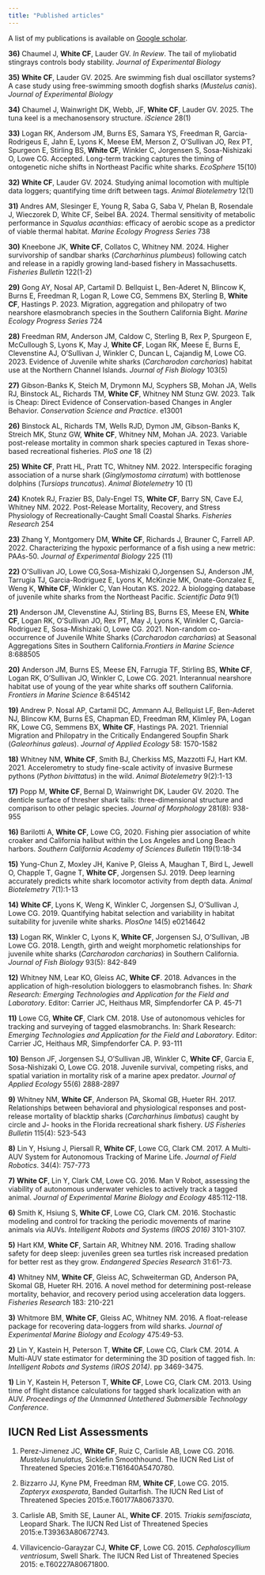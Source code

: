 ```yaml
---
title: "Published articles"
---
```


<link rel="stylesheet" href="styles.css" type="text/css">


A list of my publications is available on [Google scholar](https://scholar.google.com/citations?user=Xsxg0-sAAAAJ&hl=en).

**36)** Chaumel J, **White CF**, Lauder GV. *In Review*. The tail of myliobatid stingrays controls body stability. *Journal of Experimental Biology*

**35)** **White CF**, Lauder GV. 2025. Are swimming fish dual oscillator systems? A case study using free-swimming smooth dogfish sharks (*Mustelus canis*). *Journal of Experimental Biology*

**34)** Chaumel J, Wainwright DK, Webb, JF, **White CF**, Lauder GV. 2025. The tuna keel is a mechanosensory structure. *iScience* 28(1)

**33)** Logan RK, Andersom JM, Burns ES, Samara YS, Freedman R, Garcia-Rodrigeus E, Jahn E, Lyons K, Meese EM, Merson Z, O’Sullivan JO, Rex PT, Spurgeon E, Stirling BS, **White CF**, Winkler C, Jorgensen S, Sosa-Nishizaki O, Lowe CG.  Accepted. Long-term tracking captures the timing of ontogenetic niche shifts in Northeast Pacific white sharks. *EcoSphere* 15(10)

**32)** **White CF**, Lauder GV. 2024. Studying animal locomotion with multiple data loggers; quantifying time drift between tags. *Animal Biotelemetry* 12(1)

**31)** Andres AM, Slesinger E, Young R, Saba G, Saba V, Phelan B, Rosendale J, Wieczorek D, White CF, Seibel BA. 2024. Thermal sensitivity of metabolic performance in *Squalus acanthias*: efficacy of aerobic scope as a predictor of viable thermal habitat. *Marine Ecology Progress Series* 738

**30)** Kneebone JK, **White CF**, Collatos C, Whitney NM. 2024. Higher survivorship of sandbar sharks (*Carcharhinus plumbeus*) following catch and release in a rapidly growing land-based fishery in Massachusetts. *Fisheries Bulletin* 122(1-2)

**29)** Gong AY, Nosal AP, Cartamil D. Bellquist L, Ben-Aderet N, Blincow K, Burns E, Freedman R, Logan R, Lowe CG, Semmens BX, Sterling B, **White CF**, Hastings P. 2023. Migration, aggregation and philopatry of two nearshore elasmobranch species in the Southern California Bight. *Marine Ecology Progress Series* 724

**28)** Freedman RM, Anderson JM, Caldow C, Sterling B, Rex P, Spurgeon E, McCullough S, Lyons K, May J, **White CF**, Logan RK, Meese E, Burns E, Clevenstine AJ, O’Sullivan J, Winkler C, Duncan L, Cajandig M, Lowe CG. 2023.  Evidence of Juvenile white sharks (*Carcharodon carcharias*) habitat use at the Northern Channel Islands. *Journal of Fish Biology* 103(5)

**27)** Gibson-Banks K, Steich M, Drymonn MJ, Scyphers SB, Mohan JA, Wells RJ, Binstock AL, Richards TM, **White CF**, Whitney NM Stunz GW. 2023. Talk is Cheap: Direct Evidence of Conservation-based Changes in Angler Behavior. *Conservation Science and Practice*. e13001

**26)** Binstock AL, Richards TM, Wells RJD, Dymon JM, Gibson-Banks K, Streich MK, Stunz GW, **White CF**, Whitney NM, Mohan JA. 2023. Variable post-release mortality in common shark species captured in Texas shore-based recreational fisheries. *PloS one* 18 (2)

**25)** **White CF**, Pratt HL, Pratt TC, Whitney NM. 2022. Interspecific foraging association of a nurse shark (*Ginglymostoma cirratum*) with bottlenose dolphins (*Tursiops truncatus*). *Animal Biotelemetry* 10 (1)

**24)** Knotek RJ, Frazier BS, Daly-Engel TS, **White CF**, Barry SN, Cave EJ, Whitney NM. 2022. Post-Release Mortality, Recovery, and Stress Physiology of Recreationally-Caught Small Coastal Sharks. *Fisheries Research* 254 

**23)** Zhang Y, Montgomery DM, **White CF**, Richards J, Brauner C, Farrell AP. 2022. Characterizing the hypoxic performance of a fish using a new metric: PAAs-50. *Journal of Experimental Biology* 225 (11)

**22)** O’Sullivan JO, Lowe CG,Sosa-Mishizaki O,Jorgensen SJ, Anderson JM, Tarrugia TJ, Garcia-Rodriguez E, Lyons K, McKinzie MK, Onate-Gonzalez E, Weng K, **White CF**, Winkler C, Van Houtan KS. 2022. A biologging database of juvenile white sharks from the Northeast Pacific. *Scientific Data* 9(1) 

**21)** Anderson JM, Clevenstine AJ, Stirling BS,  Burns ES, Meese EN, **White CF**, Logan RK, O’Sullivan JO, Rex PT, May J, Lyons K, Winkler C, Garcia-Rodriguez E, Sosa-Mishizaki O, Lowe CG. 2021. Non-random co-occurrence of Juvenile White Sharks (*Carcharodon carcharias*) at Seasonal Aggregations Sites in Southern California.*Frontiers in Marine Science* 8:688505

**20)** Anderson JM, Burns ES, Meese EN, Farrugia TF, Stirling BS, **White CF**, Logan RK, O’Sullivan JO, Winkler C, Lowe CG. 2021. Interannual nearshore habitat use of young of the year white sharks off southern California. *Frontiers in Marine Science* 8:645142

**19)** Andrew P. Nosal AP, Cartamil DC, Ammann AJ, Bellquist LF, Ben-Aderet NJ, Blincow KM, Burns ES, Chapman ED, Freedman RM, Klimley PA, Logan RK, Lowe CG, Semmens BX, **White CF**, Hastings PA. 2021. Triennial Migration and Philopatry in the Critically Endangered Soupfin Shark (*Galeorhinus galeus*). *Journal of Applied Ecology* 58: 1570-1582

**18)** Whitney NM, **White CF**, Smith BJ, Cherkiss MS, Mazzotti FJ, Hart KM. 2021. Accelerometry to study fine-scale activity of invasive Burmese pythons (*Python bivittatus*) in the wild. *Animal Biotelemetry* 9(2):1-13  

**17)** Popp M, **White CF**, Bernal D, Wainwright DK, Lauder GV. 2020. The denticle surface of thresher shark tails: three-dimensional structure and comparison to other pelagic species. *Journal of Morphology* 281(8): 938-955

**16)** Barilotti A, **White CF**, Lowe CG, 2020. Fishing pier association of white croaker and California halibut within the Los Angeles and Long Beach harbors. *Southern California Academy of Sciences Bulletin* 119(1):18-34

**15)** Yung-Chun Z, Moxley JH, Kanive P, Gleiss A, Maughan T, Bird L, Jewell O, Chapple T, Gagne T, **White CF**, Jorgensen SJ. 2019. Deep learning accurately predicts white shark locomotor activity from depth data. *Animal Biotelemetry* 7(1):1-13

**14)** **White CF**, Lyons K, Weng K, Winkler C, Jorgensen SJ, O’Sullivan J, Lowe CG. 2019. Quantifying habitat selection and variability in habitat suitability for juvenile white sharks. *PlosOne* 14(5) e0214642

**13)** Logan RK, Winkler C, Lyons K, **White CF**, Jorgensen SJ, O’Sullivan, JB Lowe CG. 2018. Length, girth and weight morphometic relationships for juvenile white sharks (*Carcharodon carcharias*) in Southern California. *Journal of Fish Biology* 93(5): 842-849

**12)** Whitney NM, Lear KO, Gleiss AC, **White CF**. 2018. Advances in the application of high-resolution biologgers to elasmobranch fishes. In: *Shark Research: Emerging Technologies and Application for the Field and Laboratory*. Editor: Carrier JC, Heithaus MR, Simpfendorfer CA P. 45-71

**11)** Lowe CG, **White CF**, Clark CM.  2018. Use of autonomous vehicles for tracking and surveying of tagged elasmobranchs. In: Shark Research: *Emerging Technologies and Application for the Field and Laboratory*. Editor: Carrier JC, Heithaus MR, Simpfendorfer CA. P. 93-111

**10)** Benson JF, Jorgensen SJ, O’Sullivan JB, Winkler C, **White CF**, Garcia E, Sosa-Nishizaki O, Lowe CG. 2018. Juvenile survival, competing risks, and spatial variation in mortality risk of a marine apex predator. *Journal of Applied Ecology* 55(6) 2888-2897

**9)** Whitney NM, **White CF**, Anderson PA, Skomal GB, Hueter RH. 2017. Relationships between behavioral and physiological responses and post-release mortality of blacktip sharks (*Carcharhinus limbatus*) caught by circle and J- hooks in the Florida recreational shark fishery. *US Fisheries Bulletin* 115(4): 523-543

**8)** Lin Y, Hsiung J, Piersall R, **White CF**,  Lowe CG, Clark CM. 2017. A Multi-AUV System for Autonomous Tracking of Marine Life. *Journal of Field Robotics*. 34(4): 757-773

**7)** **White CF**, Lin Y, Clark CM, Lowe CG. 2016. Man V Robot, assessing the viability of autonomous underwater vehicles to actively track a tagged animal. *Journal of Experimental Marine Biology and Ecology* 485:112-118.

**6)** Smith K, Hsiung S, **White CF**, Lowe CG, Clark CM. 2016. Stochastic modeling and control for tracking the periodic movements of marine animals via AUVs. *Intelligent Robots and Systems (IROS 2016)* 3101-3107.

**5)** Hart KM, **White CF**, Sartain AR, Whitney NM. 2016. Trading shallow safety for deep sleep: juveniles green sea turtles risk increased predation for better rest as they grow. *Endangered Species Research* 31:61-73.

**4)** Whitney NM, **White CF**, Gleiss AC, Schweiterman GD, Anderson PA, Skomal GB, Hueter RH. 2016. A novel method for determining post-release mortality, behavior, and recovery period using acceleration data loggers. *Fisheries Research* 183: 210-221

**3)** Whitmore BM, **White CF**, Gleiss AC, Whitney NM. 2016. A float-release package for recovering data-loggers from wild sharks. *Journal of Experimental Marine Biology and Ecology* 475:49-53.

**2)** Lin Y, Kastein H, Peterson T, **White CF**, Lowe CG, Clark CM. 2014. A Multi-AUV state estimator for determining the 3D position of tagged fish. In: *Intelligent Robots and Systems (IROS 2014)*. pp 3469-3475.

**1)** Lin Y, Kastein H, Peterson T, **White CF**, Lowe CG, Clark CM. 2013. Using time of flight distance calculations for tagged shark localization with an AUV. *Proceedings of the Unmanned Untethered Submersible Technology Conference*.

## IUCN Red List Assessments

1. Perez-Jimenez JC, **White CF**, Ruiz C, Carlisle AB, Lowe CG. 2016. *Mustelus lunulatus*, Sicklefin Smoothhound. The IUCN Red List of Threatened Species 2016:e.T161640A5470780.

1. Bizzarro JJ, Kyne PM, Freedman RM, **White CF**, Lowe CG. 2015. *Zapteryx exasperata*, Banded Guitarfish. The IUCN Red List of Threatened Species 2015:e.T60177A80673370.

1. Carlisle AB, Smith SE, Launer AL, **White CF**. 2015. *Triakis semifasciata*, Leopard Shark. The IUCN Red List of Threatened Species 2015:e.T39363A80672743.

1. Villavicencio-Garayzar CJ, **White CF**, Lowe CG. 2015. *Cephaloscyllium ventriosum*, Swell Shark. The IUCN Red List of Threatened Species 2015: e.T60227A80671800.

